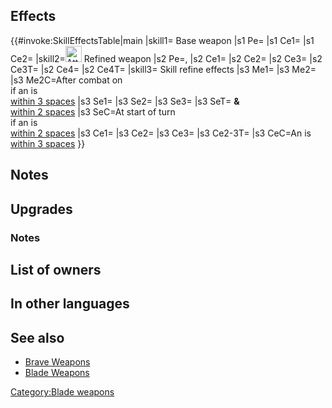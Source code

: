 {{Weapon Infobox
|tagid=SID_業火の双斧
|weaponType=Axe
|might=11
|range=1
|effect=Inflicts Spd-5. Unit attacks twice.<br>(Even if foe initiates combat, unit attacks twice.)  Grants bonus to unit's Atk = half of total bonuses on unit during combat.
|userVersion1=Main
|userVersion2=Sub
|cost=400
|exclusive=true
|statModifiers=0,11,-5,0,0
|required=Silver Axe
|refinePaths=default
|refineSP=400
|refineMedals=500
|refineDews=200
|upgradedEffect=Inflicts Spd-5 and grants Atk/Def/Res+5. Unit attacks twice. (Even if foe initiates combat, unit attacks twice). Grants Atk+X to unit, inflicts Atk-X on foe, and unit makes a guaranteed follow-up attack during combat (X = highest total bonuses among unit and allies within 3 spaces of unit).
|upgradedStatModifiers=0,16,-5,5,5
|refineStatsAtk=5,1,0,0,0
|refineStatsSkill1=3,0,0,0,0
|effectSkill1=Enables【Canto (２)】.<br><br>At start of turn, if unit is within 2 spaces of an ally, grants Atk/Def+6, "neutralizes foe's bonuses during combat," and【Null Panic】 to unit and allies within 2 spaces of unit for 1 turn.<br><br>If unit is within 3 spaces of an ally, grants Atk+6 to unit, inflicts Atk-6 on foe, and reduces the percentage of foe's non-Special "reduce damage by X%" skills by 50% during combat (excluding area-of-effect Specials), and restores 7 HP to unit after combat.<br><br>【Canto (２)】<br>After an attack, Assist skill, or structure destruction, unit can move ２ space(s).<br><br>(Unit moves according to movement type. Once per turn. Cannot attack or assist. Only highest value applied. Does not stack. After moving, if a skill that grants another action would be triggered (like with Galeforce), Canto will trigger after the granted action. Unit's base movement has no effect on movement granted. Cannot warp (using skills like Wings of Mercy) a distance greater than unit would be able to move with normal Canto movement.)<br><br>【Null Panic】<br>If unit is inflicted with Panic (bonuses converted into penalties), neutralizes the "converts bonuses on target into penalties" effect for 1 turn. (Even though the effect is neutralized, the Panic status remains, and is treated as a Penalty status.)
|properties=random_owner
}}
==Effects==
{{#invoke:SkillEffectsTable|main
|skill1={{SCi|weapon}} Base weapon
|s1 Pe={{Eft|Stat Reductions|Spd|5}}
|s1 Ce1={{Eft|Attack Twice}}
|s1 Ce2={{Eft|Temporary buffs|Atk|50% of total {{SEt|bonuses}}<br>on {{Tgt|Unit}}}}
|skill2=[[File:Attack Plus W.png|x26px|class=inline-icon]] Refined weapon
|s2 Pe={{Eft|Stat Reductions|Spd|5}}, {{Eft|Stat Boosts|Atk/Def/Res|5}}
|s2 Ce1={{Eft|Attack Twice}}
|s2 Ce2={{Eft|Temporary buffs|Atk|highest total {{SEt|bonuses}}<br>on {{Tgt|Unit}} & {{Tgt|Allies}}<br>[[within 3 spaces]]}}
|s2 Ce3={{Eft|Temporary debuffs|Atk|highest total {{SEt|bonuses}}<br>on {{Tgt|Unit}} & {{Tgt|Allies}}<br>[[within 3 spaces]]}}
|s2 Ce3T={{Tgt|Foe}}
|s2 Ce4={{Eft|Guaranteed Follow-Ups}}
|s2 Ce4T={{Tgt|Unit}}
|skill3={{Si|Twin Star Axe|refine=Skill1}} Skill refine effects
|s3 Me1={{Eft|Canto|2}}
|s3 Me2={{Eft|Heal|7}}
|s3 Me2C=After combat on<br>if an {{Tgt|Ally}} is<br>[[within 3 spaces]]
|s3 Se1={{Eft|Bonuses|Atk/Def|6}}
|s3 Se2={{SEt|Neutralize Bonuses}}
|s3 Se3={{SEt|Null Panic}}
|s3 SeT={{Tgt|Unit}} '''&''' {{Tgt|Allies}}<br>[[within 2 spaces]]
|s3 SeC=At start of turn<br>if an {{Tgt|Ally}} is<br>[[within 2 spaces]]
|s3 Ce1={{Eft|Temporary buffs|Atk|6}}
|s3 Ce2={{Eft|Temporary debuffs|Atk|6}}
|s3 Ce3={{Eft|Reduce Damage Reduction|50%}}
|s3 Ce2-3T={{Tgt|Foe}}
|s3 CeC=An {{Tgt|Ally}} is<br>[[within 3 spaces]]
}}

==Notes==
{{Brave weapon interaction}}
{{BonusesToAtk|name=Twin Star Axe}}
==Upgrades==
{{Weapon Upgrade List}}
===Notes===
{{BonusesToAtk|noNeutralize=1|multiSource=1|source=unit and ally with the highest total bonuses within 3 spaces|name=Refined Twin Star Axe}}
{{TemporaryDebufffromBonus|noNeutralize=1|multiSource=1|source=unit and ally with the highest total bonuses within 3 spaces|name=Refined Twin Star Axe}}
{{Guaranteed follow-up interaction|name=Refined Twin Star Axe}}
{{Canto|2|name={{St|Twin Star Axe|refine=Skill1}}}}
{{Bonuses|name={{St|Twin Star Axe|refine=Skill1}}}}
{{Neutralize Bonuses|name={{St|Twin Star Axe|refine=Skill1}}}}
{{Null Panic|name={{St|Twin Star Axe|refine=Skill1}}}}
{{Reduce Damage Reduction|name={{St|Twin Star Axe|refine=Skill1}}}}
{{After combat healing|name={{St|Twin Star Axe|refine=Skill1}}}}
==List of owners==
{{Skill Hero List}}
==In other languages==
{{OtherLanguages
|japanese=業火の双斧
|german=Zwillingssternaxt
|spanishEU=Hachas gemelas
|spanishLA=Hachas gemelas
|french=Haches jumelles
|italian=Asce shuriken
|chineseTW=業火的雙斧
|portuguese=Estrelas gêmeas
}}
==See also==
{{See also skills|cond=Description LIKE '%bonus to unit_s Atk%total bonuses on unit%during combat%' AND Exclusive='1'}}
* [[Brave Weapons]]
* [[Blade Weapons]]
{{Weapons Navbox}}
[[Category:Blade weapons]]